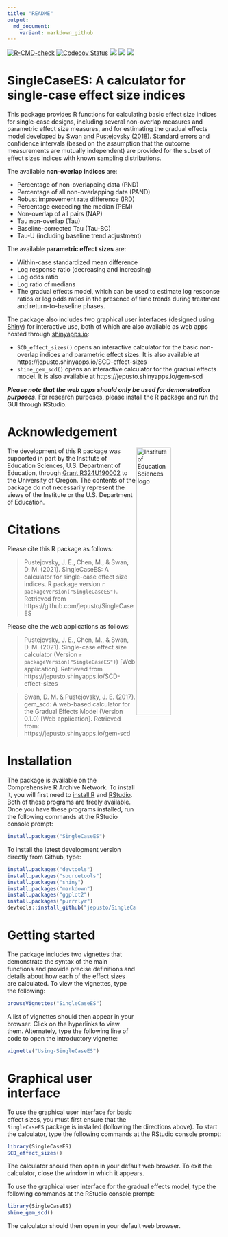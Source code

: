 ```yaml
---
title: "README"
output: 
  md_document:
    variant: markdown_github
---
```


<!-- badges: start -->
[![R-CMD-check](https://github.com/jepusto/SingleCaseES/workflows/R-CMD-check/badge.svg)](https://github.com/jepusto/SingleCaseES/actions)
[![Codecov Status](https://codecov.io/gh/jepusto/SingleCaseES/branch/master/graph/badge.svg)](https://codecov.io/gh/jepusto/SingleCaseES?branch=master)
[![](http://www.r-pkg.org/badges/version/SingleCaseES)](https://CRAN.R-project.org/package=SingleCaseES)
[![](http://cranlogs.r-pkg.org/badges/grand-total/SingleCaseES)](https://CRAN.R-project.org/package=SingleCaseES)
[![](http://cranlogs.r-pkg.org/badges/last-month/SingleCaseES)](https://CRAN.R-project.org/package=SingleCaseES)
<!-- badges: end -->

# SingleCaseES: A calculator for single-case effect size indices

This package provides R functions for calculating basic effect size indices for single-case designs, including several non-overlap measures and parametric effect size measures, and for estimating the gradual effects model developed by [Swan and Pustejovsky (2018)](https://doi.org/10.1080/00273171.2018.1466681). Standard errors and confidence intervals (based on the assumption that the outcome measurements are mutually independent) are provided for the subset of effect sizes indices with known sampling distributions. 

The available __non-overlap indices__ are:

* Percentage of non-overlapping data (PND)
* Percentage of all non-overlapping data (PAND)
* Robust improvement rate difference (IRD)
* Percentage exceeding the median (PEM)
* Non-overlap of all pairs (NAP)
* Tau non-overlap (Tau)
* Baseline-corrected Tau (Tau-BC)
* Tau-U (including baseline trend adjustment)

The available __parametric effect sizes__ are:

* Within-case standardized mean difference
* Log response ratio (decreasing and increasing)
* Log odds ratio
* Log ratio of medians
* The gradual effects model, which can be used to estimate log response ratios or log odds ratios in the presence of time trends during treatment and return-to-baseline phases.

The package also includes two graphical user interfaces (designed using [Shiny](https://shiny.rstudio.com/)) for interactive use, both of which are also available as web apps hosted through [shinyapps.io](https://www.shinyapps.io/): 

* `SCD_effect_sizes()` opens an interactive calculator for the basic non-overlap indices and parametric effect sizes. It is also available at https://jepusto.shinyapps.io/SCD-effect-sizes
* `shine_gem_scd()` opens an interactive calculator for the gradual effects model. It is also available at https://jepusto.shinyapps.io/gem-scd

__*Please note that the web apps should only be used for demonstration purposes*__. For research purposes, please install the R package and run the GUI through RStudio.

# Acknowledgement ![]()

<img src="https://raw.githubusercontent.com/jepusto/SingleCaseES/main/images/IES_InstituteOfEducationSciences_RGB.svg" width="40%" align = "right" alt = "Institute of Education Sciences logo"/>

The development of this R package was supported in part by the Institute of Education Sciences, U.S. Department of Education, through [Grant R324U190002](https://ies.ed.gov/funding/grantsearch/details.asp?ID=3358) to the University of Oregon. The contents of the package do not necessarily represent the views of the Institute or the U.S. Department of Education.  

# Citations

Please cite this R package as follows:

> Pustejovsky, J. E., Chen, M., & Swan, D. M. (2021). SingleCaseES: A calculator for single-case effect size indices. R package version `r packageVersion("SingleCaseES")`. Retrieved from https://github.com/jepusto/SingleCaseES

Please cite the web applications as follows:

> Pustejovsky, J. E., Chen, M., & Swan, D. M. (2021). Single-case effect size calculator (Version `r packageVersion("SingleCaseES")`) [Web application]. Retrieved from https://jepusto.shinyapps.io/SCD-effect-sizes

> Swan, D. M. & Pustejovsky, J. E. (2017). gem_scd: A web-based calculator for the Gradual Effects Model (Version 0.1.0) [Web application]. Retrieved from: https://jepusto.shinyapps.io/gem-scd

# Installation

The package is available on the Comprehensive R Archive Network. 
To install it, you will first need to [install R](http://cran.r-project.org/) and [RStudio](http://www.rstudio.com/products/rstudio/download/). Both of these programs are freely available. 
Once you have these programs installed, run the following commands at the RStudio console prompt:

```r
install.packages("SingleCaseES")
```

To install the latest development version directly from Github, type:
```r
install.packages("devtools")
install.packages("sourcetools")
install.packages("shiny")
install.packages("markdown")
install.packages("ggplot2")
install.packages("purrrlyr")
devtools::install_github("jepusto/SingleCaseES", build_vignettes = TRUE, force = TRUE)
```

# Getting started

The package includes two vignettes that demonstrate the syntax of the main functions and provide precise definitions and details about how each of the effect sizes are calculated. To view the vignettes, type the following:

```r
browseVignettes("SingleCaseES")
```

A list of vignettes should then appear in your browser. Click on the hyperlinks to view them. Alternately, type the following line of code to open the introductory vignette:

```r
vignette("Using-SingleCaseES")
```


# Graphical user interface

To use the graphical user interface for basic effect sizes, you must first ensure that the `SingleCaseES` package is installed (following the directions above). To start the calculator, type the following commands at the RStudio console prompt:

```r
library(SingleCaseES)
SCD_effect_sizes()
```

The calculator should then open in your default web browser. To exit the calculator, close the window in which it appears.

To use the graphical user interface for the gradual effects model, type the following commands at the RStudio console prompt:

```r
library(SingleCaseES)
shine_gem_scd()
```

The calculator should then open in your default web browser. 

